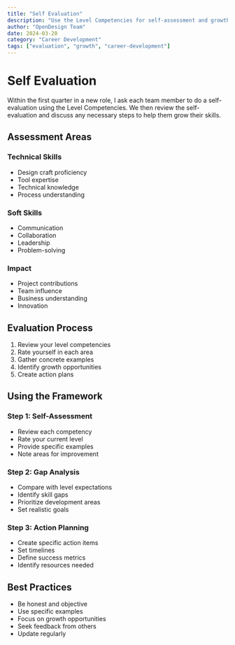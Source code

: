 ```yaml
---
title: "Self Evaluation"
description: "Use the Level Competencies for self-assessment and growth planning"
author: "OpenDesign Team"
date: 2024-03-20
category: "Career Development"
tags: ["evaluation", "growth", "career-development"]
---
```


# Self Evaluation

<div class="bg-[#f6f8fa] border border-[#e5e7eb] rounded-lg p-6 my-8">
  <p class="text-[17px] leading-7 text-[#1a1f36]">
Within the first quarter in a new role, I ask each team member to do a self-evaluation using the Level Competencies.  We then review the self-evaluation and discuss any necessary steps to help them grow their skills.
  </p>
</div>

## Assessment Areas

### Technical Skills
- Design craft proficiency
- Tool expertise
- Technical knowledge
- Process understanding

### Soft Skills
- Communication
- Collaboration
- Leadership
- Problem-solving

### Impact
- Project contributions
- Team influence
- Business understanding
- Innovation

## Evaluation Process

1. Review your level competencies
2. Rate yourself in each area
3. Gather concrete examples
4. Identify growth opportunities
5. Create action plans

## Using the Framework

### Step 1: Self-Assessment
- Review each competency
- Rate your current level
- Provide specific examples
- Note areas for improvement

### Step 2: Gap Analysis
- Compare with level expectations
- Identify skill gaps
- Prioritize development areas
- Set realistic goals

### Step 3: Action Planning
- Create specific action items
- Set timelines
- Define success metrics
- Identify resources needed

## Best Practices

- Be honest and objective
- Use specific examples
- Focus on growth opportunities
- Seek feedback from others
- Update regularly
